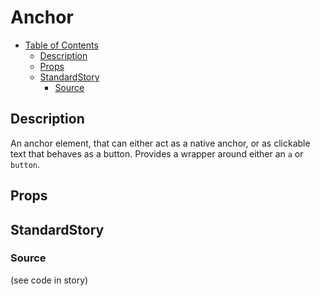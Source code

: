 
<Meta title="general/inputs/anchor" component={Anchor} />

# Anchor

- [Table of Contents](#anchor)
  * [Description](#description)
  * [Props](#props)
  * [StandardStory](#standardstory)
    + [Source](#source)

## Description
An anchor element, that can either act as a native anchor, or as clickable text that behaves as a
button. Provides a wrapper around either an `a` or `button`.

## Props
<Props of={Anchor} />

## StandardStory
<Preview>
	<Story name="standard">
		<Paper>
			<div>
				<Anchor value="No Href" onClick={action("onClick")} />
			</div>
			<div>
				<Anchor value="With Href" href="https://www.google.com" />
			</div>
		</Paper>
	</Story>
</Preview>

### Source
(see code in story)
